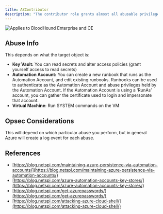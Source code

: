 ```yaml
---
title: AZContributor
description: "The contributor role grants almost all abusable privileges in all circumstances, with some exceptions. Those exceptions are not collected by AzureHound."
---
```


<img noZoom src="/assets/enterprise-AND-community-edition-pill-tag.svg" alt="Applies to BloodHound Enterprise and CE"/>



## Abuse Info

This depends on what the target object is:

* **Key Vault:**
    You can read secrets and alter access policies (grant yourself access to read secrets)
* **Automation Account:**
    You can create a new runbook that runs as the Automation Account, and edit existing runbooks. Runbooks can be used to authenticate as the Automation Account and abuse privileges held by the Automation Account. If the Automation Account is using a ‘RunAs’ account, you can gather the certificate used to login and impersonate that account.
* **Virtual Machine:**
    Run SYSTEM commands on the VM

## Opsec Considerations

This will depend on which particular abuse you perform, but in general Azure will create a log event for each abuse.

## References

* [https://blog.netspi.com/maintaining-azure-persistence-via-automation-accounts/](https://blog.netspi.com/maintaining-azure-persistence-via-automation-accounts/)
* [https://blog.netspi.com/azure-automation-accounts-key-stores/](https://blog.netspi.com/azure-automation-accounts-key-stores/)
* [https://blog.netspi.com/get-azurepasswords/](https://blog.netspi.com/get-azurepasswords/)
* [https://blog.netspi.com/attacking-azure-cloud-shell/](https://blog.netspi.com/attacking-azure-cloud-shell/)
